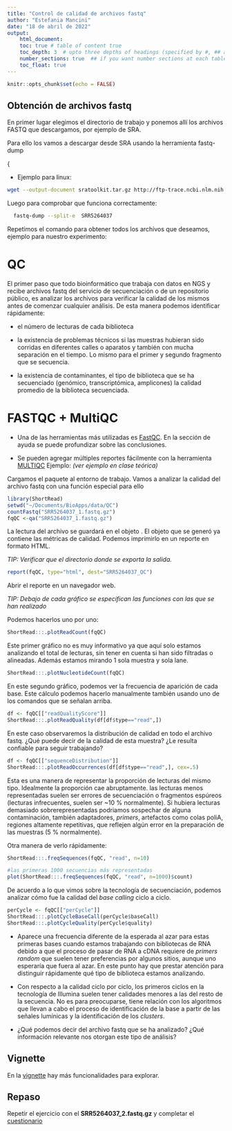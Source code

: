 ```yaml
---
title: "Control de calidad de archivos fastq"
author: "Estefania Mancini"
date: "18 de abril de 2022"
output:
    html_document:
    toc: true # table of content true
    toc_depth: 3  # upto three depths of headings (specified by #, ## and ###)
    number_sections: true  ## if you want number sections at each table header
    toc_float: true
---
```


```r
knitr::opts_chunk$set(echo = FALSE)
```

## Obtención de archivos fastq 

En primer lugar elegimos el directorio de trabajo y ponemos allı́ los archivos FASTQ que descargamos, por ejemplo de SRA.

Para ello los vamos a descargar desde SRA usando la herramienta fastq-dump

{\url{https://github.com/ncbi/sra-tools/}

\url{https://github.com/ncbi/sra-tools/wiki/01.-Downloading-SRA-Toolkit/}

\url{https://github.com/ncbi/sra-tools/wiki/02.-Installing-SRA-Toolkit}

* Ejemplo para linux:
```bash
wget --output-document sratoolkit.tar.gz http://ftp-trace.ncbi.nlm.nih.gov/sra/sdk/current/sratoolkit.current-ubuntu64.tar.gz
```

Luego para comprobar que funciona correctamente:

```bash
  fastq-dump --split-e  SRR5264037
```

Repetimos el comando para obtener todos los archivos que deseamos, ejemplo para nuestro experimento:


\center
\includegraphics[scale=0.15]{selector.png}

# QC 

El primer paso que todo bioinformático que trabaja con datos en NGS y recibe archivos fastq del servicio de secuenciación o de un repositorio público, es analizar los archivos para verificar la calidad de los mismos antes de comenzar cualquier análisis. De esta manera podemos identificar rápidamente: 

* el número de lecturas de cada biblioteca

* la existencia de problemas técnicos si las muestras hubieran sido corridas en diferentes calles o aparatos y también con mucha separación en el tiempo. Lo mismo para el primer y segundo fragmento que se secuencia.

* la existencia de contaminantes, el tipo de biblioteca que se ha secuenciado (genómico, transcriptómica, amplicones) la calidad promedio de la biblioteca secuenciada.

# FASTQC + MultiQC

* Una de las herramientas más utilizadas es   [FastQC](https://www.bioinformatics.babraham.ac.uk/projects/fastqc/). En la sección de ayuda se puede profundizar sobre las conclusiones. 

* Se pueden agregar múltiples reportes fácilmente con la herramienta [MULTIQC](https://multiqc.info/)
Ejemplo: _(ver ejemplo en clase teórica)_


Cargamos el paquete al entorno de trabajo. Vamos a analizar la calidad del archivo fastq con una función especial para ello 
\texttt{qa}


```r
library(ShortRead)
setwd("~/Documents/BioApps/data/QC")
countFastq("SRR5264037_1.fastq.gz")
fqQC <-qa("SRR5264037_1.fastq.gz")
```

La lectura del archivo se guardará en el objeto \textbf{fqQC}. 
El objeto que se generó ya contiene las métricas de calidad. Podemos imprimirlo en un reporte en formato HTML. 

_TIP: Verificar que el directorio donde se exporta la salida._

```r
report(fqQC, type="html", dest="SRR5264037_QC")
```

Abrir el reporte en un navegador web. 

_TIP: Debajo de cada gráfico se especifican las funciones con las que se han realizado_

Podemos hacerlos uno por uno:

```r
ShortRead:::.plotReadCount(fqQC)
```

Este primer gráfico no es muy informativo ya que aquı́ solo estamos analizando el total de lecturas, sin tener en cuenta si han sido filtradas o alineadas. Además estamos mirando 1 sola muestra y sola lane.

```r
ShortRead:::.plotNucleotideCount(fqQC)
```

En este segundo gráfico, podemos ver la frecuencia de aparición de cada base. Este cálculo podemos hacerlo manualmente también usando uno de los comandos que se señalan arriba.

```r
df <- fqQC[["readQualityScore"]]
ShortRead:::.plotReadQuality(df[df$type=="read",])
```

En este caso observaremos la distribución de calidad en todo el archivo fastq. ¿Qué puede decir de la calidad de esta muestra? ¿Le resulta confiable para seguir trabajando?

```r
df <- fqQC[["sequenceDistribution"]]
ShortRead:::.plotReadOccurrences(df[df$type=="read",], cex=.5)
```

Esta es una manera de representar la proporción de lecturas del mismo tipo. Idealmente la proporción cae abruptamente. las lecturas menos representadas suelen ser errores de secuenciación o fragmentos espúreos (lecturas infrecuentes, suelen ser ~10 % normalmente). Si hubiera lecturas demasiado sobrerepresentadas podriamos sospechar de alguna contaminación, también adaptadores, _primers_, artefactos como colas poliA, regiones altamente repetitivas, que reflejen algún error en la preparación de las muestras (5 % normalmente). 

Otra manera de verlo rápidamente:

```r
ShortRead:::.freqSequences(fqQC, "read", n=10)

#las primeras 1000 secuencias más representadas
plot(ShortRead:::.freqSequences(fqQC, "read", n=1000)$count)
```

De acuerdo a lo que vimos sobre la tecnologı́a de secuenciación, podemos analizar cómo fue la calidad del _base calling_ ciclo a ciclo.

```r
perCycle <- fqQC[["perCycle"]]
ShortRead:::.plotCycleBaseCall(perCycle$baseCall)
ShortRead:::.plotCycleQuality(perCycle$quality)
```

* Aparece una frecuencia diferente de la esperada al azar para estas primeras bases cuando estamos trabajando con bibliotecas de RNA debido a que el proceso de pasar de RNA a cDNA requiere de _primers random_ que suelen tener preferencias por algunos sitios, aunque uno esperarı́a que fuera al azar. En este punto hay que prestar atención para distinguir rápidamente qué tipo de biblioteca estamos analizando. 

* Con respecto a la calidad ciclo por ciclo, los primeros ciclos en la tecnologı́a de Illumina suelen tener calidades menores a las del resto de la secuencia. No es para preocuparse, tiene relación con los algoritmos que llevan a cabo el proceso de identificación de la base a partir de las señales lumı́nicas y la identificación de los _clusters_.

* ¿Qué podemos decir del archivo fastq que se ha analizado? ¿Qué información relevante nos otorgan este tipo de análisis?

## Vignette
En la [vignette](http://bioconductor.org/packages/release/bioc/vignettes/ShortRead/inst/doc/Overview.pdf) hay más funcionalidades para explorar.


## Repaso

Repetir el ejercicio con el **SRR5264037_2.fastq.gz** y completar el [cuestionario](https://forms.gle/XbFiUAZMkVPWZsMw5)
    

